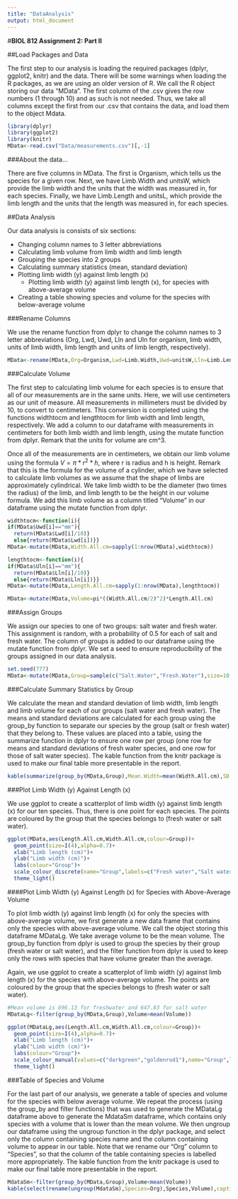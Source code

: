 ```yaml
---
title: "DataAnalysis"
output: html_document
---
```

#**BIOL 812 Assignment 2: Part II**

##Load Packages and Data

  The first step to our analysis is loading the required packages (dplyr, ggplot2, knitr) and the data. There will be some warnings when loading the R packages, as we are using an older version of R. We call the R object storing our data "MData". The first column of the .csv gives the row numbers (1 through 10) and as such is not needed. Thus, we take all columns except the first from our .csv that contains the data, and load them to the object Mdata.

```r

library(dplyr)
library(ggplot2)
library(knitr)
MData<-read.csv("Data/measurements.csv")[,-1]
```

###About the data...

  There are five columns in MData. The first is Organism, which tells us the species for a given row. Next, we have Limb.Width and unitsW, which provide the limb width and the units that the width was measured in, for each species. Finally, we have Limb.Length and unitsL, which provide the limb length and the units that the length was measured in, for each species.

##Data Analysis

  Our data analysis is consists of six sections:

  * Changing column names to 3 letter abbreviations
  * Calculating limb volume from limb width and limb length
  * Grouping the species into 2 groups
  * Calculating summary statistics (mean, standard deviation)
  * Plotting limb width (y) against limb length (x)
    * Plotting limb width (y) against limb length (x), for species with above-average volume
  * Creating a table showing species and volume for the species with below-average volume

###Rename Columns

  We use the rename function from dplyr to change the column names to 3 letter abbreviations (Org, Lwd, Uwd, Lln and Uln for organism, limb width, units of limb width, limb length and units of limb length, respectively).

```r

MData<-rename(MData,Org=Organism,Lwd=Limb.Width,Uwd=unitsW,Lln=Limb.Length,Uln=unitsL)
```

###Calculate Volume

  The first step to calculating limb volume for each species is to ensure that all of our measurements are in the same units. Here, we will use centimeters as our unit of measure. All measurements in millimeters must be divided by 10, to convert to centimeters. This conversion is completed using the functions widthtocm and lengthtocm for limb width and limb length, respectively. We add a column to our dataframe with measurements in centimeters for both limb width and limb length, using the mutate function from dplyr. Remark that the units for volume are cm^3.

  Once all of the measurements are in centimeters, we obtain our limb volume using the formula $V=\pi*r^2*h$, where r is radius and h is height. Remark that this is the formula for the volume of a cylinder, which we have selected to calculate limb volumes as we assume that the shape of limbs are approximately cylindrical. We take limb width to be the diameter (two times the radius) of the limb, and limb length to be the height in our volume formula. We add this limb volume as a column titled "Volume" in our dataframe using the mutate function from dplyr. 

```r

widthtocm<-function(i){
if(MData$Uwd[i]=="mm"){
  return(MData$Lwd[i]/10)}
  else{return(MData$Lwd[i])}}
MData<-mutate(MData,Width.All.cm=sapply(1:nrow(MData),widthtocm))

lengthtocm<-function(i){
if(MData$Uln[i]=="mm"){
  return(MData$Lln[i]/10)}
  else{return(MData$Lln[i])}}
MData<-mutate(MData,Length.All.cm=sapply(1:nrow(MData),lengthtocm))

MData<-mutate(MData,Volume=pi*((Width.All.cm/2)^2)*Length.All.cm)
```

###Assign Groups

  We assign our species to one of two groups: salt water and fresh water. This assignment is random, with a probability of 0.5 for each of salt and fresh water. The column of groups is added to our dataframe using the mutate function from dplyr. We set a seed to ensure reproducibility of the groups assigned in our data analysis.
  
```r

set.seed(777)
MData<-mutate(MData,Group=sample(c("Salt.Water","Fresh.Water"),size=10,replace=TRUE,prob=c(0.5,0.5)))
```

###Calculate Summary Statistics by Group

  We calculate the mean and standard deviation of limb width, limb length and limb volume for each of our groups (salt water and fresh water). The means and standard deviations are calculated for each group using the group_by function to separate our species by the group (salt or fresh water) that they belong to. These values are placed into a table, using the summarize function in dplyr to ensure one row per group (one row for means and standard deviations of fresh water species, and one row for those of salt water species). The kable function from the knitr package is used to make our final table more presentable in the report.

```r
kable(summarize(group_by(MData,Group),Mean.Width=mean(Width.All.cm),SD.Width=sd(Width.All.cm),Mean.Length=mean(Length.All.cm),SD.Length=sd(Length.All.cm),Mean.Volume=mean(Volume),SD.Volume=sd(Volume)), caption="Table 1: Table of summary statistics.")
```

###Plot Limb Width (y) Against Length (x)

  We use ggplot to create a scatterplot of limb width (y) against limb length (x) for our ten species. Thus, there is one point for each species. The points are coloured by the group that the species belongs to (fresh water or salt water).
  
```r
ggplot(MData,aes(Length.All.cm,Width.All.cm,colour=Group))+
  geom_point(size=I(4),alpha=0.7)+
  xlab("Limb length (cm)")+
  ylab("Limb width (cm)")+
  labs(colour="Group")+
  scale_colour_discrete(name="Group",labels=c("Fresh water","Salt water"))+
  theme_light()
```

####Plot Limb Width (y) Against Length (x) for Species with Above-Average Volume

  To plot limb width (y) against limb length (x) for only the species with above-average volume, we first generate a new data frame that contains only the species with above-average volume. We call the object storing this dataframe MDataLg. We take average volume to be the mean volume. The group_by function from dplyr is used to group the species by their group (fresh water or salt water), and the filter function from dplyr is used to keep only the rows with species that have volume greater than the average.
  
  Again, we use ggplot to create a scatterplot of limb width (y) against limb length (x) for the species with above-average volume. The points are coloured by the group that the species belongs to (fresh water or salt water).

```r
#Mean volume is 696.13 for freshwater and 647.83 for salt water
MDataLg<-filter(group_by(MData,Group),Volume>mean(Volume))

ggplot(MDataLg,aes(Length.All.cm,Width.All.cm,colour=Group))+
  geom_point(size=I(4),alpha=0.7)+
  xlab("Limb length (cm)")+
  ylab("Limb width (cm)")+
  labs(colour="Group")+
  scale_colour_manual(values=c("darkgreen","goldenrod1"),name="Group",labels=c("Fresh water","Salt water"))+
  theme_light()
```

###Table of Species and Volume

  For the last part of our analysis, we generate a table of species and volume for the species with below average volume. We repeat the process (using the group_by and filter functions) that was used to generate the MDataLg dataframe above to generate the MdataSm dataframe, which contains only species with a volume that is lower than the mean volume. We then ungroup our dataframe using the ungroup function in the dplyr package, and select only the column containing species name and the column containing volume to appear in our table. Note that we rename our "Org" column to "Species", so that the column of the table containing species is labelled more appropriately. The kable function from the knitr package is used to make our final table more presentable in the report.

```r
MdataSm<-filter(group_by(MData,Group),Volume<mean(Volume))
kable(select(rename(ungroup(MdataSm),Species=Org),Species,Volume),caption="Table 2: Table of species and their volumes for species with below-average volume.")
```

